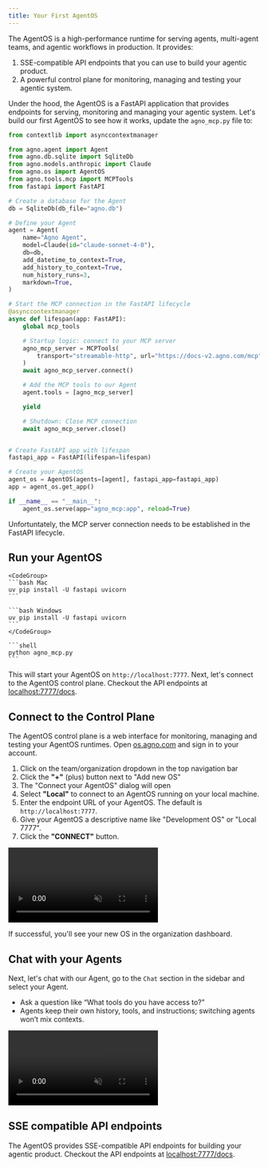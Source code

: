 ```yaml
---
title: Your First AgentOS
---
```


The AgentOS is a high-performance runtime for serving agents, multi-agent teams, and agentic workflows in production. It provides:

1. SSE-compatible API endpoints that you can use to build your agentic product.
2. A powerful control plane for monitoring, managing and testing your agentic system.

Under the hood, the AgentOS is a FastAPI application that provides endpoints for serving, monitoring and managing your agentic system. Let's build our first AgentOS to see how it works, update the `agno_mcp.py` file to:

```python agno_mcp.py lines
from contextlib import asynccontextmanager

from agno.agent import Agent
from agno.db.sqlite import SqliteDb
from agno.models.anthropic import Claude
from agno.os import AgentOS
from agno.tools.mcp import MCPTools
from fastapi import FastAPI

# Create a database for the Agent
db = SqliteDb(db_file="agno.db")

# Define your Agent
agent = Agent(
    name="Agno Agent",
    model=Claude(id="claude-sonnet-4-0"),
    db=db,
    add_datetime_to_context=True,
    add_history_to_context=True,
    num_history_runs=3,
    markdown=True,
)

# Start the MCP connection in the FastAPI lifecycle
@asynccontextmanager
async def lifespan(app: FastAPI):
    global mcp_tools

    # Startup logic: connect to your MCP server
    agno_mcp_server = MCPTools(
        transport="streamable-http", url="https://docs-v2.agno.com/mcp"
    )
    await agno_mcp_server.connect()

    # Add the MCP tools to our Agent
    agent.tools = [agno_mcp_server]

    yield

    # Shutdown: Close MCP connection
    await agno_mcp_server.close()


# Create FastAPI app with lifespan
fastapi_app = FastAPI(lifespan=lifespan)

# Create your AgentOS
agent_os = AgentOS(agents=[agent], fastapi_app=fastapi_app)
app = agent_os.get_app()

if __name__ == "__main__":
    agent_os.serve(app="agno_mcp:app", reload=True)
```

<Tip>

Unfortuntately, the MCP server connection needs to be established in the FastAPI lifecycle.

</Tip>

## Run your AgentOS

<Steps>
  <Step title="Install new dependencies">

    <CodeGroup>
    ```bash Mac
    uv pip install -U fastapi uvicorn
    ```

    ```bash Windows
    uv pip install -U fastapi uvicorn
    ```
    </CodeGroup>

  </Step>
  <Step title="Run your AgentOS">

    ```shell
    python agno_mcp.py
    ```

  </Step>
</Steps>

This will start your AgentOS on `http://localhost:7777`. Next, let's connect to the AgentOS control plane. Checkout the API endpoints at [localhost:7777/docs](http://localhost:7777/docs).

## Connect to the Control Plane

The AgentOS control plane is a web interface for monitoring, managing and testing your AgentOS runtimes. Open [os.agno.com](https://os.agno.com) and sign in to your account.

1. Click on the team/organization dropdown in the top navigation bar
2. Click the **"+"** (plus) button next to "Add new OS"
3. The "Connect your AgentOS" dialog will open
4. Select **"Local"** to connect to an AgentOS running on your local machine.
5. Enter the endpoint URL of your AgentOS. The default is `http://localhost:7777`.
6. Give your AgentOS a descriptive name like "Development OS" or "Local 7777".
7. Click the **"CONNECT"** button.

<Frame>
  <video
    autoPlay
    muted
    loop
    playsInline
    style={{ borderRadius: "0.5rem", width: "100%", height: "auto" }}
  >
    <source src="/videos/agent-os-connect-os.mp4" type="video/mp4" />
  </video>
</Frame>

If successful, you'll see your new OS in the organization dashboard.

## Chat with your Agents

Next, let's chat with our Agent, go to the `Chat` section in the sidebar and select your Agent.

- Ask a question like “What tools do you have access to?”
- Agents keep their own history, tools, and instructions; switching agents won’t mix contexts.

<Frame>
  <video
    autoPlay
    muted
    loop
    playsInline
    style={{ borderRadius: "0.5rem", width: "100%", height: "auto" }}
  >
    <source src="/videos/agentos-agent-chat.mp4" type="video/mp4" />
  </video>
</Frame>

## SSE compatible API endpoints

The AgentOS provides SSE-compatible API endpoints for building your agentic product. Checkout the API endpoints at [localhost:7777/docs](http://localhost:7777/docs).
